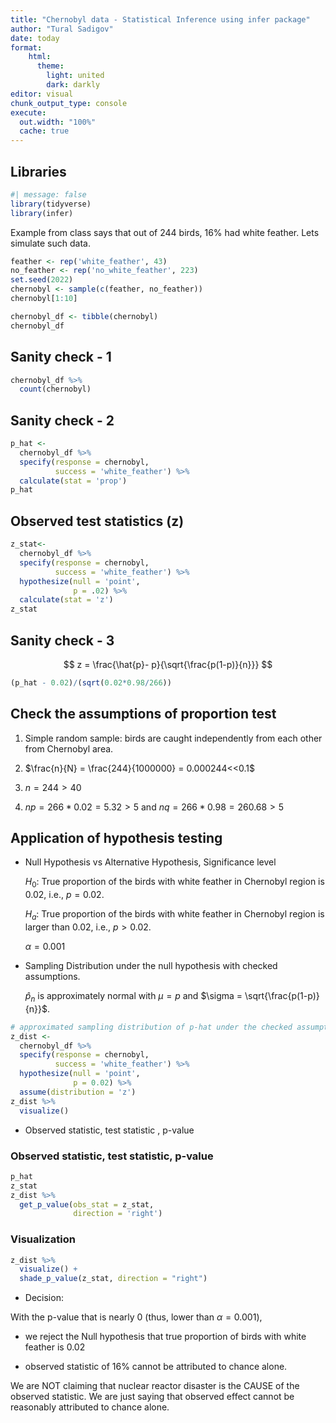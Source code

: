 ```yaml
---
title: "Chernobyl data - Statistical Inference using infer package"
author: "Tural Sadigov"
date: today
format: 
    html:
      theme: 
        light: united
        dark: darkly
editor: visual
chunk_output_type: console
execute:
  out.width: "100%"
  cache: true
---
```


## Libraries

```r
#| message: false
library(tidyverse)
library(infer)
```

Example from class says that out of 244 birds, 16% had white feather. Lets simulate such data.

```r
feather <- rep('white_feather', 43)
no_feather <- rep('no_white_feather', 223)
set.seed(2022)
chernobyl <- sample(c(feather, no_feather))
chernobyl[1:10]

chernobyl_df <- tibble(chernobyl)
chernobyl_df
```

## Sanity check - 1

```r
chernobyl_df %>% 
  count(chernobyl)
```

## Sanity check - 2

```r
p_hat <-   
  chernobyl_df %>% 
  specify(response = chernobyl, 
          success = 'white_feather') %>% 
  calculate(stat = 'prop')
p_hat
```

## Observed test statistics (z)

```r
z_stat<- 
  chernobyl_df %>% 
  specify(response = chernobyl, 
          success = 'white_feather') %>% 
  hypothesize(null = 'point', 
              p = .02) %>% 
  calculate(stat = 'z')
z_stat
```

## Sanity check - 3

$$
z = \frac{\hat{p}- p}{\sqrt{\frac{p(1-p)}{n}}}
$$

```r
(p_hat - 0.02)/(sqrt(0.02*0.98/266))
```

## Check the assumptions of proportion test

1.  Simple random sample: birds are caught independently from each other from Chernobyl area.

2.  $\frac{n}{N} = \frac{244}{1000000} = 0.000244<<0.1$

3.  $n = 244 > 40$

4.  $np = 266*0.02 = 5.32>5$ and $nq = 266*0.98 = 260.68>5$

## Application of hypothesis testing

-   Null Hypothesis vs Alternative Hypothesis, Significance level

    $H_0:$ True proportion of the birds with white feather in Chernobyl region is 0.02, i.e., $p = 0.02$.

    $H_a:$ True proportion of the birds with white feather in Chernobyl region is larger than 0.02, i.e., $p > 0.02$.

    $\alpha = 0.001$

-   Sampling Distribution under the null hypothesis with checked assumptions.

    $\hat{p}_n$ is approximately normal with $\mu = p$ and $\sigma = \sqrt{\frac{p(1-p)}{n}}$.

```r
# approximated sampling distribution of p-hat under the checked assumptions
z_dist <- 
  chernobyl_df %>% 
  specify(response = chernobyl, 
          success = 'white_feather') %>% 
  hypothesize(null = 'point', 
              p = 0.02) %>% 
  assume(distribution = 'z') 
z_dist %>% 
  visualize()
```

-   Observed statistic, test statistic , p-value

### Observed statistic, test statistic, p-value

```r
p_hat
z_stat
z_dist %>% 
  get_p_value(obs_stat = z_stat, 
              direction = 'right')
```

### Visualization

```r
z_dist %>% 
  visualize() +
  shade_p_value(z_stat, direction = "right")
```

-   Decision:

With the p-value that is nearly 0 (thus, lower than $\alpha = 0.001$),

-   we reject the Null hypothesis that true proportion of birds with white feather is 0.02

-   observed statistic of 16% cannot be attributed to chance alone.

We are NOT claiming that nuclear reactor disaster is the CAUSE of the observed statistic. We are just saying that observed effect cannot be reasonably attributed to chance alone.

